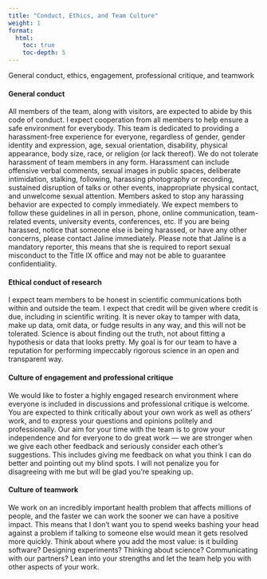```yaml
---
title: "Conduct, Ethics, and Team Culture"
weight: 1
format: 
  html: 
    toc: true
    toc-depth: 5
---
```


General conduct, ethics, engagement, professional critique, and teamwork

#### General conduct

All members of the team, along with visitors, are expected to abide by this code of conduct. I expect cooperation from all members to help ensure a safe environment for everybody. This team is dedicated to providing a harassment-free experience for everyone, regardless of gender, gender identity and expression, age, sexual orientation, disability, physical appearance, body size, race, or religion (or lack thereof). We do not tolerate harassment of team members in any form. Harassment can include offensive verbal comments, sexual images in public spaces, deliberate intimidation, stalking, following, harassing photography or recording, sustained disruption of talks or other events, inappropriate physical contact, and unwelcome sexual attention. Members asked to stop any harassing behavior are expected to comply immediately. We expect members to follow these guidelines in all in person, phone, online communication, team-related events, university events, conferences, etc. If you are being harassed, notice that someone else is being harassed, or have any other concerns, please contact Jaline immediately. Please note that Jaline is a mandatory reporter, this means that she is required to report sexual misconduct to the Title IX office and may not be able to guarantee confidentiality.

#### Ethical conduct of research

I expect team members to be honest in scientific communications both within and outside the team. I expect that credit will be given where credit is due, including in scientific writing. It is never okay to tamper with data, make up data, omit data, or fudge results in any way, and this will not be tolerated. Science is about finding out the truth, not about fitting a hypothesis or data that looks pretty. My goal is for our team to have a reputation for performing impeccably rigorous science in an open and transparent way.

#### Culture of engagement and professional critique

We would like to foster a highly engaged research environment where everyone is included in discussions and professional critique is welcome. You are expected to think critically about your own work as well as others’ work, and to express your questions and opinions politely and professionally. Our aim for your time with the team is to grow your independence and for everyone to do great work --- we are stronger when we give each other feedback and seriously consider each other’s suggestions. This includes giving me feedback on what you think I can do better and pointing out my blind spots. I will not penalize you for disagreeing with me but will be glad you’re speaking up.

#### Culture of teamwork

We work on an incredibly important health problem that affects millions of people, and the faster we can work the sooner we can have a positive impact. This means that I don’t want you to spend weeks bashing your head against a problem if talking to someone else would mean it gets resolved more quickly. Think about where you add the most value: is it building software? Designing experiments? Thinking about science? Communicating with our partners? Lean into your strengths and let the team help you with other aspects of your work.